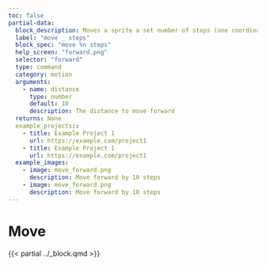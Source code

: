```yaml
---
toc: false
partial-data:
  block_description: Moves a sprite a set number of steps (one coordinate) in whichever direction the sprite is facing
  label: "move _ steps"
  block_spec: "move %n steps"
  help_screen: "forward.png"
  selector: "forward"
  type: command
  category: motion
  arguments:
    - name: distance
      type: number
      default: 10
      description: The distance to move forward
  returns: None
  example_projects::
    - title: Example Project 1
      url: https://example.com/project1
    - title: Example Project 1
      url: https://example.com/project1
  example_images:
    - image: move_forward.png
      description: Move forward by 10 steps
    - image: move_forward.png
      description: Move forward by 10 steps
---
```


# Move {.unnumbered}

{{< partial ../_block.qmd >}}

